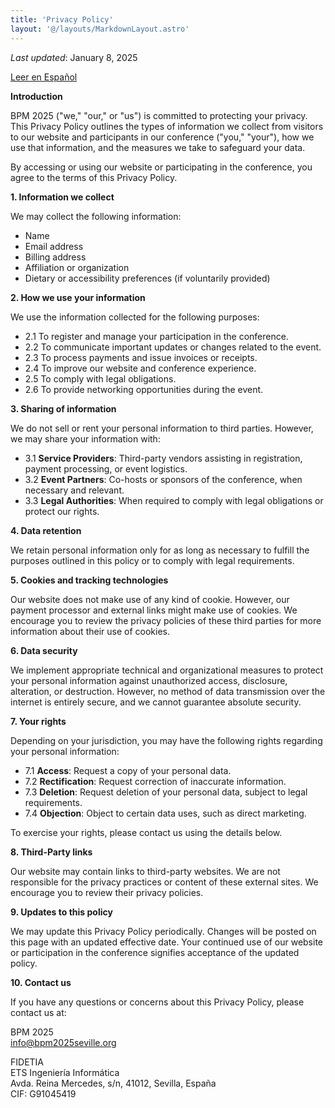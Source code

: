 ```yaml
---
title: 'Privacy Policy'
layout: '@/layouts/MarkdownLayout.astro'
---
```


_Last updated_: January 8, 2025

[Leer en Español](./es/)

**Introduction**

BPM 2025 ("we," "our," or "us") is committed to protecting your privacy. This Privacy Policy outlines the types of information we collect from visitors to our website and participants in our conference ("you," "your"), how we use that information, and the measures we take to safeguard your data.

By accessing or using our website or participating in the conference, you agree to the terms of this Privacy Policy.

**1. Information we collect**

We may collect the following information:

- Name
- Email address
- Billing address
- Affiliation or organization
- Dietary or accessibility preferences (if voluntarily provided)

**2. How we use your information**

We use the information collected for the following purposes:

- 2.1 To register and manage your participation in the conference.
- 2.2 To communicate important updates or changes related to the event.
- 2.3 To process payments and issue invoices or receipts.
- 2.4 To improve our website and conference experience.
- 2.5 To comply with legal obligations.
- 2.6 To provide networking opportunities during the event.

**3. Sharing of information**

We do not sell or rent your personal information to third parties. However, we may share your information with:

- 3.1 **Service Providers**: Third-party vendors assisting in registration, payment processing, or event logistics.
- 3.2 **Event Partners**: Co-hosts or sponsors of the conference, when necessary and relevant.
- 3.3 **Legal Authorities**: When required to comply with legal obligations or protect our rights.

**4. Data retention**

We retain personal information only for as long as necessary to fulfill the purposes outlined in this policy or to comply with legal requirements.

**5. Cookies and tracking technologies**

Our website does not make use of any kind of cookie. However, our payment processor and external links might make use of cookies. We encourage you to review the privacy policies of these third parties for more information about their use of cookies.

**6. Data security**

We implement appropriate technical and organizational measures to protect your personal information against unauthorized access, disclosure, alteration, or destruction. However, no method of data transmission over the internet is entirely secure, and we cannot guarantee absolute security.

**7. Your rights**

Depending on your jurisdiction, you may have the following rights regarding your personal information:

- 7.1 **Access**: Request a copy of your personal data.
- 7.2 **Rectification**: Request correction of inaccurate information.
- 7.3 **Deletion**: Request deletion of your personal data, subject to legal requirements.
- 7.4 **Objection**: Object to certain data uses, such as direct marketing.

To exercise your rights, please contact us using the details below.

**8. Third-Party links**

Our website may contain links to third-party websites. We are not responsible for the privacy practices or content of these external sites. We encourage you to review their privacy policies.

**9. Updates to this policy**

We may update this Privacy Policy periodically. Changes will be posted on this page with an updated effective date. Your continued use of our website or participation in the conference signifies acceptance of the updated policy.

**10. Contact us**

If you have any questions or concerns about this Privacy Policy, please contact us at:

BPM 2025  
info@bpm2025seville.org


FIDETIA  
ETS Ingeniería Informática  
Avda. Reina Mercedes, s/n, 41012, Sevilla, España  
CIF: G91045419
